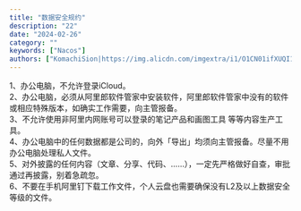 ```yaml
---
title: "数据安全规约"
description: "22"
date: "2024-02-26"
category: ""
keywords: ["Nacos"]
authors: ["KomachiSion|https://img.alicdn.com/imgextra/i1/O1CN01ifXUQI1u8qXD1Mkug_!!6000000005993-0-tps-460-460.jpg"]
---
```


1、办公电脑，不允许登录iCloud。<br />2、办公电脑，必须从阿里郎软件管家中安装软件，阿里郎软件管家中没有的软件或相应特殊版本，如确实工作需要，向主管报备。<br />3、不允许使用非阿里内网账号可以登录的笔记产品和画图工具 等等内容生产工具。<br />4、办公电脑中的任何数据都是公司的，向外「导出」均须向主管报备。尽量不用办公电脑处理私人文件。<br />5、对外披露的任何内容（文章、分享、代码、……），一定先严格做好自查，审批通过再披露，别着急疏忽。<br />6、不要在手机阿里钉下载工作文件，个人云盘也需要确保没有L2及以上数据安全等级的文件。

